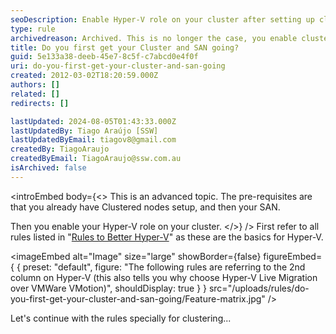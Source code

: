 ```yaml
---
seoDescription: Enable Hyper-V role on your cluster after setting up clustered nodes and a SAN, allowing for virtual machine management and live migration capabilities.
type: rule
archivedreason: Archived. This is no longer the case, you enable cluster manager and Hyper-V at the same time.
title: Do you first get your Cluster and SAN going?
guid: 5e133a38-deeb-45e7-8c5f-c7abcd0e4f0f
uri: do-you-first-get-your-cluster-and-san-going
created: 2012-03-02T18:20:59.000Z
authors: []
related: []
redirects: []

lastUpdated: 2024-08-05T01:43:33.000Z
lastUpdatedBy: Tiago Araújo [SSW]
lastUpdatedByEmail: tiagov8@gmail.com
createdBy: TiagoAraujo
createdByEmail: TiagoAraujo@ssw.com.au
isArchived: false
---
```


<introEmbed
  body={<>
This is an advanced topic. The pre-requisites are that you already have Clustered nodes setup, and then your SAN.

Then you enable your Hyper-V role on your cluster.
  </>}
/>
First refer to all rules listed in "[Rules to Better Hyper-V](/rules-to-better-hyper-v)" as these are the basics for Hyper-V.


<imageEmbed
  alt="Image"
  size="large"
  showBorder={false}
  figureEmbed={ {
    preset: "default",
    figure: "The following rules are referring to the 2nd column on Hyper-V (this also tells you why choose Hyper-V Live Migration over VMWare VMotion)",
    shouldDisplay: true
  } }
  src="/uploads/rules/do-you-first-get-your-cluster-and-san-going/Feature-matrix.jpg"
/>


Let's continue with the rules specially for clustering...
